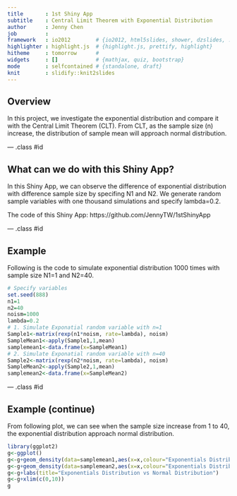```yaml
---
title       : 1st Shiny App 
subtitle    : Central Limit Theorem with Exponential Distribution
author      : Jenny Chen
job         : 
framework   : io2012        # {io2012, html5slides, shower, dzslides, ...}
highlighter : highlight.js  # {highlight.js, prettify, highlight}
hitheme     : tomorrow      # 
widgets     : []            # {mathjax, quiz, bootstrap}
mode        : selfcontained # {standalone, draft}
knit        : slidify::knit2slides
---
```


## Overview

In this project, we investigate the exponential distribution and compare it with the Central Limit Theorem (CLT). From CLT, as the sample size (n) increase, the distribution of sample mean will approach normal distribution. 

--- .class #id 

## What can we do with this Shiny App?
In this Shiny App, we can observe the difference of exponential distribution with difference sample size by specifing N1 and N2. We generate random sample variables with one thousand simulations and specify lambda=0.2.

The code of this Shiny App: https://github.com/JennyTW/1stShinyApp


--- .class #id 

## Example

Following is the code to simulate exponential distribution 1000 times with sample size N1=1 and N2=40.

```r
# Specify variables
set.seed(888)
n1=1
n2=40
noism=1000
lambda=0.2
# 1. Simulate Exponatial random variable with n=1
Sample1<-matrix(rexp(n1*noism, rate=lambda), noism)
SampleMean1<-apply(Sample1,1,mean)
samplemean1<-data.frame(x=SampleMean1)
# 2. Simulate Exponatial random variable with n=40
Sample2<-matrix(rexp(n2*noism, rate=lambda), noism)
SampleMean2<-apply(Sample2,1,mean)
samplemean2<-data.frame(x=SampleMean2)

```

--- .class #id 

## Example (continue)

From following plot, we can see when the sample size increase from 1 to 40, the exponential distribution approach normal distribution.

```r
library(ggplot2)
g<-ggplot()
g<-g+geom_density(data=samplemean1,aes(x=x,colour="Exponentials Distribution(n=1)"),linetype="solid")
g<-g+geom_density(data=samplemean2,aes(x=x,colour="Exponentials Distribution(n=40)"),linetype="solid")
g<-g+labs(title="Exponentials Distribution vs Normal Distribution")
g<-g+xlim(c(0,10))
g
```


